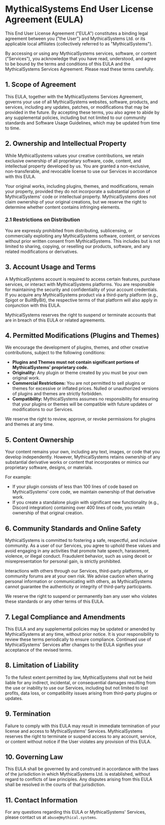 
# MythicalSystems End User License Agreement (EULA)

This End User License Agreement ("EULA") constitutes a binding legal agreement between you ("the User") and MythicalSystems Ltd. or its applicable local affiliates (collectively referred to as "MythicalSystems"). 

By accessing or using any MythicalSystems services, software, or content ("Services"), you acknowledge that you have read, understood, and agree to be bound by the terms and conditions of this EULA and the MythicalSystems Services Agreement. Please read these terms carefully.

## 1. Scope of Agreement

This EULA, together with the MythicalSystems Services Agreement, governs your use of all MythicalSystems websites, software, products, and services, including any updates, patches, or modifications that may be provided in the future. By accepting these terms, you also agree to abide by any supplemental policies, including but not limited to our community standards and Software Usage Guidelines, which may be updated from time to time.

## 2. Ownership and Intellectual Property

While MythicalSystems values your creative contributions, we retain exclusive ownership of all proprietary software, code, content, and intellectual property developed by us. You are granted a non-exclusive, non-transferable, and revocable license to use our Services in accordance with this EULA.

Your original works, including plugins, themes, and modifications, remain your property, provided they do not incorporate a substantial portion of MythicalSystems' code or intellectual property. MythicalSystems does not claim ownership of your original creations, but we reserve the right to determine whether content contains infringing elements.

### 2.1 Restrictions on Distribution

You are expressly prohibited from distributing, sublicensing, or commercially exploiting any MythicalSystems software, content, or services without prior written consent from MythicalSystems. This includes but is not limited to sharing, copying, or reselling our products, software, and any related modifications or derivatives.

## 3. Account Usage and Terms

A MythicalSystems account is required to access certain features, purchase services, or interact with MythicalSystems platforms. You are responsible for maintaining the security and confidentiality of your account credentials. If you acquire any MythicalSystems product via a third-party platform (e.g., Spigot or BuiltByBit), the respective terms of that platform will also apply in conjunction with this EULA.

MythicalSystems reserves the right to suspend or terminate accounts that are in breach of this EULA or related agreements.

## 4. Permitted Modifications (Plugins and Themes)

We encourage the development of plugins, themes, and other creative contributions, subject to the following conditions:

- **Plugins and Themes must not contain significant portions of MythicalSystems' proprietary code.**
- **Originality:** Any plugin or theme created by you must be your own original work.
- **Commercial Restrictions:** You are not permitted to sell plugins or themes for excessive or inflated prices. Nulled or unauthorized versions of plugins and themes are strictly forbidden.
- **Compatibility:** MythicalSystems assumes no responsibility for ensuring that your plugins or themes will be compatible with future updates or modifications to our Services.

We reserve the right to review, approve, or revoke permissions for plugins and themes at any time.

## 5. Content Ownership

Your content remains your own, including any text, images, or code that you develop independently. However, MythicalSystems retains ownership of any substantial derivative works or content that incorporates or mimics our proprietary software, designs, or materials.

For example:

- If your plugin consists of less than 100 lines of code based on MythicalSystems' core code, we maintain ownership of that derivative work.
- If you create a standalone plugin with significant new functionality (e.g., Discord integration) containing over 400 lines of code, you retain ownership of that original creation.

## 6. Community Standards and Online Safety

MythicalSystems is committed to fostering a safe, respectful, and inclusive community. As a user of our Services, you agree to uphold these values and avoid engaging in any activities that promote hate speech, harassment, violence, or illegal conduct. Fraudulent behavior, such as using deceit or misrepresentation for personal gain, is strictly prohibited.

Interactions with others through our Services, third-party platforms, or community forums are at your own risk. We advise caution when sharing personal information or communicating with others, as MythicalSystems cannot guarantee the authenticity or integrity of third-party participants.

We reserve the right to suspend or permanently ban any user who violates these standards or any other terms of this EULA.

## 7. Legal Compliance and Amendments

This EULA and any supplemental policies may be updated or amended by MythicalSystems at any time, without prior notice. It is your responsibility to review these terms periodically to ensure compliance. Continued use of MythicalSystems' Services after changes to the EULA signifies your acceptance of the revised terms.

## 8. Limitation of Liability

To the fullest extent permitted by law, MythicalSystems shall not be held liable for any indirect, incidental, or consequential damages resulting from the use or inability to use our Services, including but not limited to lost profits, data loss, or compatibility issues arising from third-party plugins or updates.

## 9. Termination

Failure to comply with this EULA may result in immediate termination of your license and access to MythicalSystems' Services. MythicalSystems reserves the right to terminate or suspend access to any account, service, or content without notice if the User violates any provision of this EULA.

## 10. Governing Law

This EULA shall be governed by and construed in accordance with the laws of the jurisdiction in which MythicalSystems Ltd. is established, without regard to conflicts of law principles. Any disputes arising from this EULA shall be resolved in the courts of that jurisdiction.

## 11. Contact Information

For any questions regarding this EULA or MythicalSystems' Services, please contact us at `abuse@mythical.systems`.